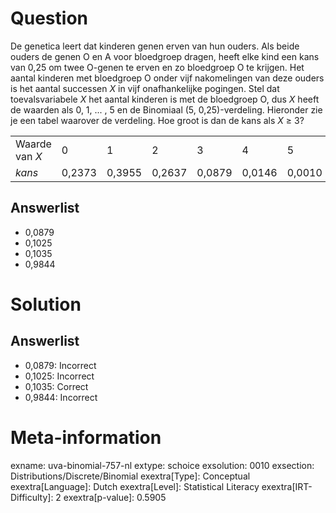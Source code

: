 Question
========

De genetica leert dat kinderen genen erven van hun ouders. Als beide
ouders de genen O en A voor bloedgroep dragen, heeft elke kind een kans
van 0,25 om twee O-genen te erven en zo bloedgroep O te krijgen. Het
aantal kinderen met bloedgroep O onder vijf nakomelingen van deze ouders
is het aantal successen *X* in vijf onafhankelijke pogingen. Stel dat
toevalsvariabele *X* het aantal kinderen is met de bloedgroep O, dus *X*
heeft de waarden als 0, 1, \... , 5 en de Binomiaal (5, 0,25)-verdeling.
Hieronder zie je een tabel waarover de verdeling. Hoe groot is dan de
kans als *X* ≥ 3?

  ---------------- -------- -------- -------- -------- -------- --------
  Waarde van *X*   0        1        2        3        4        5
  *kans*           0,2373   0,3955   0,2637   0,0879   0,0146   0,0010
  ---------------- -------- -------- -------- -------- -------- --------

Answerlist
----------

* 0,0879
* 0,1025
* 0,1035
* 0,9844

Solution
========

Answerlist
----------

* 0,0879: Incorrect
* 0,1025: Incorrect
* 0,1035: Correct
* 0,9844: Incorrect

Meta-information
================
exname: uva-binomial-757-nl
extype: schoice
exsolution: 0010
exsection: Distributions/Discrete/Binomial
exextra[Type]: Conceptual
exextra[Language]: Dutch
exextra[Level]: Statistical Literacy
exextra[IRT-Difficulty]: 2
exextra[p-value]: 0.5905

